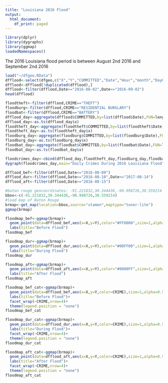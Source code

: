 ```yaml
---
title: "Louisiana 2016 Flood"
output:
  html_document:
    df_print: paged
---
```

```r
library(dplyr)
library(dygraphs)
library(ggmap)
loadedNamespaces()
```


The 2016 Louisiana flood period is between August 2nd 2016 and September 2nd 2016
```r
load("~/dfgeo.RData")
dfflood<-select(dfgeo,c("X","Y","COMMITTED","Date","Hour","month","DayOfWeek","CRIME","COMPLETE.DISTRICT"))
dfflood<-dfflood[!duplicated(dfflood),]
dfflood<-filter(dfflood,Date>="2016-08-02",Date<="2016-09-02")
head(dfflood)
```
```r
floodtheft<-filter(dfflood,CRIME=="THEFT")
floodburg<-filter(dfflood,CRIME=="RESIDENTIAL BURGLARY")
floodbat<-filter(dfflood,CRIME=="BATTERY")
dfflood_day<-aggregate(dfflood$COMMITTED,by=list(dfflood$Date),FUN=length)
dfflood_day<-as.ts(dfflood_day$x)
floodtheft_day<-aggregate(floodtheft$COMMITTED,by=list(floodtheft$Date),FUN=length)
floodtheft_day<-as.ts(floodtheft_day$x)
floodburg_day<-aggregate(floodburg$COMMITTED,by=list(floodburg$Date),FUN=length)
floodburg_day<-as.ts(floodburg_day$x)
floodbat_day<-aggregate(floodbat$COMMITTED,by=list(floodbat$Date),FUN=length)
floodbat_day<-as.ts(floodbat_day$x)
```

```r

floodcrimes_day<-cbind(dfflood_day,floodtheft_day,floodburg_day,floodbat_day)
dygraph(floodcrimes_day,main="Daily Crimes During 2016 Louisiana Flood")
```




```r
dfflood_bef<-filter(dfflood,Date<="2016-08-09")
dfflood_dur<-filter(dfflood,Date>="2016-08-10",Date<="2017-08-14")
dfflood_aft<-filter(dfflood,Date>="2016-08-15")
```
```r
#baton rouge geocoordinates: -91.221832,30.344436,-90.998726,30.559214
bbox<-c(-91.221832,30.344436,-90.998726,30.559214)
#load map of Baton Rouge
brmap<-get_map(location=bbox,source="stamen",maptype="toner-lite")
ggmap(brmap)
```

```r
floodmap_bef<-ggmap(brmap)+
  geom_point(data=dfflood_bef,aes(x=X,y=Y),color="#FF0000",size=1,alpha=0.5)+
  labs(title="Before Flood")
floodmap_bef
```

```r
floodmap_dur<-ggmap(brmap)+
  geom_point(data=dfflood_dur,aes(x=X,y=Y),color="#00FF00",size=1,alpha=0.5)+
  labs(title="During Flood")
floodmap_dur
```
```r
floodmap_aft<-ggmap(brmap)+
  geom_point(data=dfflood_aft,aes(x=X,y=Y),color="#0000FF",size=1,alpha=0.5)+
  labs(title="After Flood")
floodmap_aft
```
```r
floodmap_bef_cat<-ggmap(brmap)+
  geom_point(data=dfflood_bef,aes(x=X,y=Y,color=CRIME),size=1,alpha=0.5)+
  labs(title="Before Flood")+
  facet_wrap(~CRIME,nrow=4)+
  theme(legend.position = "none")
floodmap_bef_cat
```
```r
floodmap_dur_cat<-ggmap(brmap)+
  geom_point(data=dfflood_dur,aes(x=X,y=Y,color=CRIME),size=1,alpha=0.5)+
  labs(title="During Flood")+
  facet_wrap(~CRIME,nrow=4)+
  theme(legend.position = "none")
floodmap_dur_cat
```

```r
floodmap_aft_cat<-ggmap(brmap)+
  geom_point(data=dfflood_aft,aes(x=X,y=Y,color=CRIME),size=1,alpha=0.5)+
  labs(title="After Flood")+
  facet_wrap(~CRIME,nrow=4)+
  theme(legend.position = "none")
floodmap_aft_cat
```

